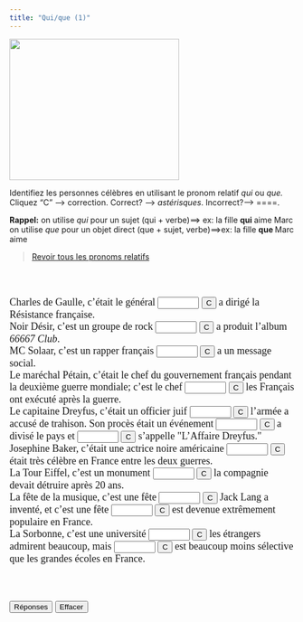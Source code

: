 ```yaml
---
title: "Qui/que (1)"
---
```

<img src="timthumb (2).jpeg" width="300" height="250" /> <!-- Image 1 -->


Identifiez les personnes célèbres 
              en utilisant le pronom relatif *qui* ou *que.*
<br />Cliquez "C" --&gt; correction.   Correct? --&gt; *astérisques*.  Incorrect?--&gt; ====.<br />

<strong>Rappel:</strong>  on utilise *qui* pour un sujet (qui + verbe)==&gt; ex: la fille <b>qui 
        </b>aime Marc<br>
        on utilise *que* pour un objet direct (que + sujet, verbe)==&gt;ex: la 
        fille <b>que </b>Marc aime<br>

<p align=center><blockquote><a href="pronoms_relatifs_review2.qmd">Revoir tous les pronoms relatifs</a></blockquote></p><br /><br />

 <form action="" method=post>
              <font face="Garamond" size="4"> Charles de Gaulle, c'était le général 
              <input size=6 name=item1>
              <input onClick="dasher(form.item1, 'qui')" type=button value=C name=Button>
              a dirigé la Résistance française.<br>
              Noir Désir, c'est un groupe de rock 
              <input size=6 name=item2>
              <input onClick="dasher(form.item2, 'qui')" type=button value=C name=Button>
              a produit l'album <i>66667 Club</i>.<br>
              MC Solaar, c'est un rapper français 
              <input size=6 name=item3>
              <input onClick="dasher(form.item3, 'qui')" type=button value=C name=Button>
              a un message social.<br>
              Le maréchal Pétain, c'était le chef du gouvernement français pendant 
              la deuxième guerre mondiale; c'est le chef 
              <input size=6 name=item4>
              <input onClick="dasher(form.item4, 'que')" type=button value=C name=Button>
              les Français ont exécuté après la guerre.<br>
              Le capitaine Dreyfus, c'était un officier juif 
              <input size=6 name=item5>
              <input onClick="dasher(form.item5, 'que')" type=button value=C name=Button>
              l'armée a accusé de trahison. Son procès était un événement 
              <input size=6 
      name=item6>
              <input onClick="dasher(form.item6, 'qui')" type=button value=C name=Button>
              a divisé le pays et 
              <input size=6 name=item7>
              <input onClick="dasher(form.item7, 'qui')" type=button value=C name=Button>
              s'appelle &quot;L'Affaire Dreyfus.&quot;<br>
              Josephine Baker, c'était une actrice noire américaine 
              <input size=6 name=item8>
              <input onClick="dasher(form.item8, 'qui')" type=button value=C name=Button>
              était très célèbre en France entre les deux guerres.<br>
              La Tour Eiffel, c'est un monument 
              <input size=6 name=item9>
              <input onClick="dasher(form.item9, 'que')" type=button value=C name=Button>
              la compagnie devait détruire après 20 ans.<br>
              La fête de la musique, c'est une fête 
              <input size=6 name=item10>
              <input onClick="dasher(form.item10, 'que')" type=button value=C name=Button>
              Jack Lang a inventé, et c'est une fête 
              <input size=6 name=item11>
              <input onClick="dasher(form.item11, 'qui')" type=button value=C name=Button>
              est devenue extrêmement populaire en France.<br>
              La Sorbonne, c'est une université 
              <input size=6 name=item12>
              <input onClick="dasher(form.item12, 'que')" type=button value=C name=Button>
              les étrangers admirent beaucoup, mais 
              <input size=6 name=item13>
              <input onClick="dasher(form.item13, 'qui')" type=button value=C name=Button>
              est beaucoup moins sélective que les grandes écoles en France.<br>
              <br>
              <br>
              <br>
              <input onClick="form.item1.value='qui';form.item2.value='qui';form.item3.value='qui';form.item4.value='que';form.item5.value='que';form.item6.value='qui';form.item7.value='qui';form.item8.value='qui';form.item9.value='que';form.item10.value='que';form.item11.value='qui';form.item12.value='que';form.item13.value='qui';" type=button value="Réponses" name=Button2>
              <input onClick="form.item1.value='';form.item2.value='';form.item3.value='';form.item4.value='';form.item5.value='';form.item6.value='';form.item7.value='';form.item8.value='';form.item9.value='';form.item10.value='';form.item11.value='';form.item12.value='';form.item13.value='';" type=button value="Effacer" name=Button>
              </font> 
            </form>
<SCRIPT Language="JavaScript">
//  This code is based on George Mitrevski's original CLOZE code.  
//  Dennie Hoopingarner modified it to provide more detailed feedback about the user's responses, 
//  in a manner similar to the Dasher program.
//  You are welcome to use and modify this code, but please give credit where credit is due. 
//  Dennie Hoopingarner, Michigan State University  hooping4@msu.edu
//  Content by: Alison Murray Levine, University of Virginia, alevine@virginia.edu, 
function dasher(Student, Correct) {
var studentAnswer = Student.value;
var correctAnswer = Correct;
result = ""
for (var c = 0; c< correctAnswer.length; c ++) {
	var CorrectX = correctAnswer.charAt(c);
	var StudentX = studentAnswer.charAt(c);
	if (CorrectX == StudentX) {
	result = result + CorrectX;
	}
	else {
	result = result +  "=";
	}
}
Student.value = result;
    if (studentAnswer == correctAnswer){
    Student.value = "*" + studentAnswer + "*";
    }
}

<!-- done hiding --></SCRIPT>